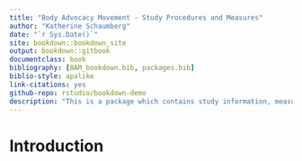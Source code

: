 ```yaml
--- 
title: "Body Advocacy Movement - Study Procedures and Measures"
author: "Katherine Schaumberg"
date: "`r Sys.Date()`"
site: bookdown::bookdown_site
output: bookdown::gitbook
documentclass: book
bibliography: [BAM_bookdown.bib, packages.bib]
biblio-style: apalike
link-citations: yes
github-repo: rstudio/bookdown-demo
description: "This is a package which contains study information, measures, and complete data dictionary for the Body Advocacy Movement Study (Wave 1: 2020-2022)"
---
```


# Introduction 

